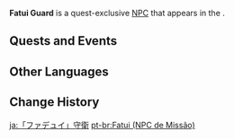 {{Character Infobox
|type             = Quest NPC
|image            = NPC Fatui Guard.png
|realname         = 
|region           = Mondstadt
|location         = Mondstadt
|affiliation      = Fatui
|title            = 
|voiceEN          = 
|voiceCN          = 
|voiceJP          = 
|dialoguereward   = 
}}
'''Fatui Guard''' is a quest-exclusive [[NPC]] that appears in the {{Quest|Chasing Shadows}}.
<!--
==Profile==
===Appearance===
-->
==Quests and Events==
{{Quests and Events}}

==Other Languages==
{{Other Languages|default_hidden=1
|en      = Fatui Guard
|zhs     = 「愚人众」守卫
|zhs_rm  = "Yúrénzhòng" Shǒuwèi
|zht     = 「愚人眾」守衛
|zht_rm  = "Yúrénzhòng" Shǒuwèi
|ja      = 「ファデュイ」守衛
|ja_rm   = "Fadyui" Shuei
|ko      = 「우인단」 경비병
|es      = Guardia Fatui
|fr      = Garde des Fatui
|ru      = Охранник Фатуи
|th      = ยามรักษาการณ์ของ Fatui
|th_rm   = 
|vi      = Thủ Vệ Fatui
|de      = Fatui-Wächter
|id      = Penjaga Fatui
|pt      = Guarda dos Fatui
|tr      = Fatui Muhafızı
|it      = Guardia dei Fatui
}}

==Change History==
{{Change History|1.0}}
<!--
==References==
{{Reflist}}-->

[[ja:「ファデュイ」守衛]]
[[pt-br:Fatui (NPC de Missão)]]